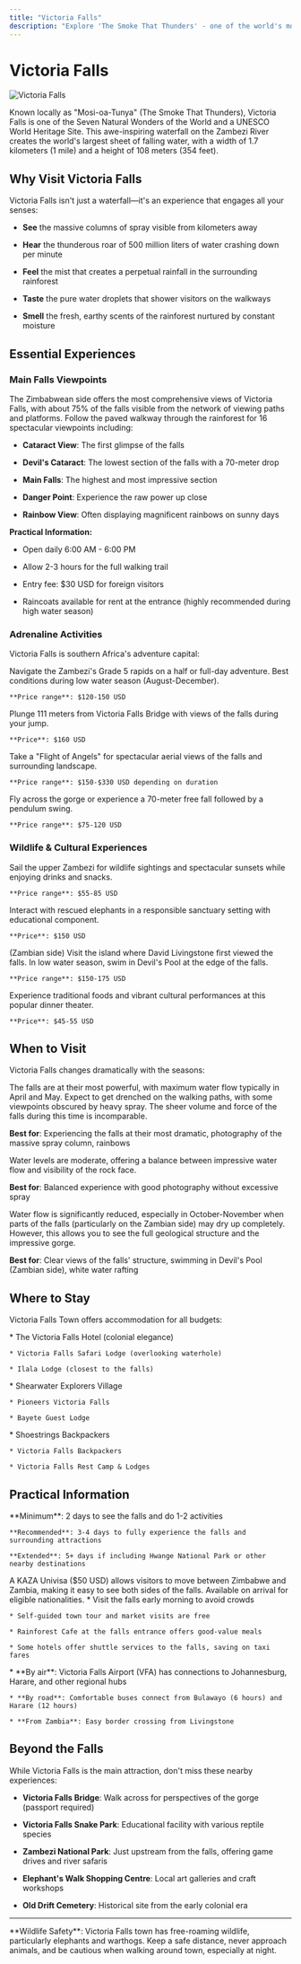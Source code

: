 ```yaml
---
title: "Victoria Falls"
description: "Explore 'The Smoke That Thunders' - one of the world's most spectacular waterfalls"
---
```


# Victoria Falls

![Victoria Falls](/images/hero-light.svg)

Known locally as "Mosi-oa-Tunya" (The Smoke That Thunders), Victoria Falls is one of the Seven Natural Wonders of the World and a UNESCO World Heritage Site. This awe-inspiring waterfall on the Zambezi River creates the world's largest sheet of falling water, with a width of 1.7 kilometers (1 mile) and a height of 108 meters (354 feet).

## Why Visit Victoria Falls

Victoria Falls isn't just a waterfall—it's an experience that engages all your senses:

* **See** the massive columns of spray visible from kilometers away

* **Hear** the thunderous roar of 500 million liters of water crashing down per minute

* **Feel** the mist that creates a perpetual rainfall in the surrounding rainforest

* **Taste** the pure water droplets that shower visitors on the walkways

* **Smell** the fresh, earthy scents of the rainforest nurtured by constant moisture

## Essential Experiences

### Main Falls Viewpoints

<Card>
  The Zimbabwean side offers the most comprehensive views of Victoria Falls, with about 75% of the falls visible from the network of viewing paths and platforms. Follow the paved walkway through the rainforest for 16 spectacular viewpoints including:

  * **Cataract View**: The first glimpse of the falls

  * **Devil's Cataract**: The lowest section of the falls with a 70-meter drop

  * **Main Falls**: The highest and most impressive section

  * **Danger Point**: Experience the raw power up close

  * **Rainbow View**: Often displaying magnificent rainbows on sunny days

  **Practical Information:**

  * Open daily 6:00 AM - 6:00 PM

  * Allow 2-3 hours for the full walking trail

  * Entry fee: $30 USD for foreign visitors

  * Raincoats available for rent at the entrance (highly recommended during high water season)
</Card>

### Adrenaline Activities

Victoria Falls is southern Africa's adventure capital:

<CardGroup cols={2}>
  <Card title="White Water Rafting" icon="raft">
    Navigate the Zambezi's Grade 5 rapids on a half or full-day adventure. Best conditions during low water season (August-December).

    **Price range**: $120-150 USD
  </Card>

  <Card title="Bungee Jumping" icon="person-falling">
    Plunge 111 meters from Victoria Falls Bridge with views of the falls during your jump.

    **Price**: $160 USD
  </Card>

  <Card title="Helicopter Flights" icon="helicopter">
    Take a "Flight of Angels" for spectacular aerial views of the falls and surrounding landscape.

    **Price range**: $150-$330 USD depending on duration
  </Card>

  <Card title="Zip Line & Gorge Swing" icon="cable-car">
    Fly across the gorge or experience a 70-meter free fall followed by a pendulum swing.

    **Price range**: $75-120 USD
  </Card>
</CardGroup>

### Wildlife & Cultural Experiences

<CardGroup cols={2}>
  <Card title="Sunset Cruise" icon="ship">
    Sail the upper Zambezi for wildlife sightings and spectacular sunsets while enjoying drinks and snacks.

    **Price range**: $55-85 USD
  </Card>

  <Card title="Elephant Encounter" icon="elephant">
    Interact with rescued elephants in a responsible sanctuary setting with educational component.

    **Price**: $150 USD
  </Card>

  <Card title="Livingstone Island Tour" icon="island-tropical">
    (Zambian side) Visit the island where David Livingstone first viewed the falls. In low water season, swim in Devil's Pool at the edge of the falls.

    **Price range**: $150-175 USD
  </Card>

  <Card title="Boma Dinner & Drum Show" icon="drum">
    Experience traditional foods and vibrant cultural performances at this popular dinner theater.

    **Price**: $45-55 USD
  </Card>
</CardGroup>

## When to Visit

Victoria Falls changes dramatically with the seasons:

<Accordion icon="cloud-showers-heavy" title="High Water Season (February to July)">
  The falls are at their most powerful, with maximum water flow typically in April and May. Expect to get drenched on the walking paths, with some viewpoints obscured by heavy spray. The sheer volume and force of the falls during this time is incomparable.

  **Best for**: Experiencing the falls at their most dramatic, photography of the massive spray column, rainbows
</Accordion>

<Accordion icon="water" title="Transitional Periods (January-February, July-August)">
  Water levels are moderate, offering a balance between impressive water flow and visibility of the rock face.

  **Best for**: Balanced experience with good photography without excessive spray
</Accordion>

<Accordion icon="mountain" title="Low Water Season (September to December)">
  Water flow is significantly reduced, especially in October-November when parts of the falls (particularly on the Zambian side) may dry up completely. However, this allows you to see the full geological structure and the impressive gorge.

  **Best for**: Clear views of the falls' structure, swimming in Devil's Pool (Zambian side), white water rafting
</Accordion>

## Where to Stay

Victoria Falls Town offers accommodation for all budgets:

<CardGroup cols={3}>
  <Card title="Luxury" icon="star">
    * The Victoria Falls Hotel (colonial elegance)

    * Victoria Falls Safari Lodge (overlooking waterhole)

    * Ilala Lodge (closest to the falls)
  </Card>

  <Card title="Mid-range" icon="building">
    * Shearwater Explorers Village

    * Pioneers Victoria Falls

    * Bayete Guest Lodge
  </Card>

  <Card title="Budget" icon="money-bill">
    * Shoestrings Backpackers

    * Victoria Falls Backpackers

    * Victoria Falls Rest Camp & Lodges
  </Card>
</CardGroup>

## Practical Information

<AccordionGroup>
  <Accordion icon="clock" title="How Much Time to Spend">
    **Minimum**: 2 days to see the falls and do 1-2 activities

    **Recommended**: 3-4 days to fully experience the falls and surrounding attractions

    **Extended**: 5+ days if including Hwange National Park or other nearby destinations
  </Accordion>

  <Accordion icon="earth-americas" title="Border Crossing">
    A KAZA Univisa ($50 USD) allows visitors to move between Zimbabwe and Zambia, making it easy to see both sides of the falls. Available on arrival for eligible nationalities.
  </Accordion>

  <Accordion icon="money-bill-1" title="Budget Tips">
    * Visit the falls early morning to avoid crowds

    * Self-guided town tour and market visits are free

    * Rainforest Cafe at the falls entrance offers good-value meals

    * Some hotels offer shuttle services to the falls, saving on taxi fares
  </Accordion>

  <Accordion icon="route" title="Getting There">
    * **By air**: Victoria Falls Airport (VFA) has connections to Johannesburg, Harare, and other regional hubs

    * **By road**: Comfortable buses connect from Bulawayo (6 hours) and Harare (12 hours)

    * **From Zambia**: Easy border crossing from Livingstone
  </Accordion>
</AccordionGroup>

## Beyond the Falls

While Victoria Falls is the main attraction, don't miss these nearby experiences:

* **Victoria Falls Bridge**: Walk across for perspectives of the gorge (passport required)

* **Victoria Falls Snake Park**: Educational facility with various reptile species

* **Zambezi National Park**: Just upstream from the falls, offering game drives and river safaris

* **Elephant's Walk Shopping Centre**: Local art galleries and craft workshops

* **Old Drift Cemetery**: Historical site from the early colonial era

***

<Warning>
  **Wildlife Safety**: Victoria Falls town has free-roaming wildlife, particularly elephants and warthogs. Keep a safe distance, never approach animals, and be cautious when walking around town, especially at night.
</Warning>